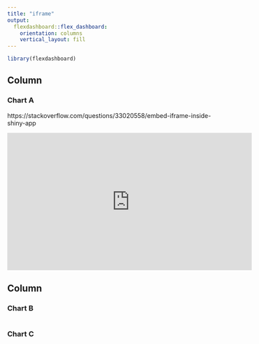 ```yaml
---
title: "iframe"
output: 
  flexdashboard::flex_dashboard:
    orientation: columns
    vertical_layout: fill
---
```


```r
library(flexdashboard)
```

Column {data-width=650}
-----------------------------------------------------------------------

### Chart A
https://stackoverflow.com/questions/33020558/embed-iframe-inside-shiny-app


<iframe 
  width="560" 
  height="315" 
  src="https://docs.google.com/spreadsheets/d/e/2PACX-1vR5LE-707cmd-vu_ZeMTRiiEv_3fiZ1qy7mF8X49On3viRL9ZpnDjAfdOk61ON75CYIHMWOTFbJOJFH/pubhtml?widget=true&amp;headers=false" 
  frameborder="0" 
  allowfullscreen
  >
</iframe>




Column {data-width=350}
-----------------------------------------------------------------------

### Chart B

```r

```

### Chart C

```r

```

